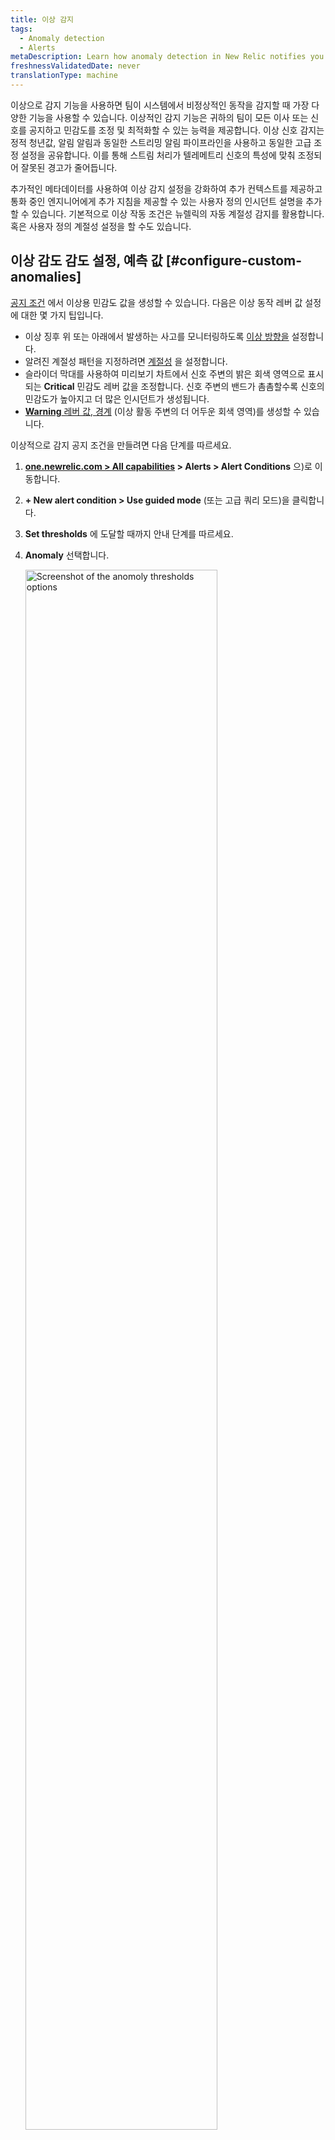 ```yaml
---
title: 이상 감지
tags:
  - Anomaly detection
  - Alerts
metaDescription: Learn how anomaly detection in New Relic notifies you of unusual app behavior.
freshnessValidatedDate: never
translationType: machine
---
```


이상으로 감지 기능을 사용하면 팀이 시스템에서 비정상적인 동작을 감지할 때 가장 다양한 기능을 사용할 수 있습니다. 이상적인 감지 기능은 귀하의 팀이 모든 이사 또는 신호를 공지하고 민감도를 조정 및 최적화할 수 있는 능력을 제공합니다. 이상 신호 감지는 정적 청년값, 알림 알림과 동일한 스트리밍 알림 파이프라인을 사용하고 동일한 고급 조정 설정을 공유합니다. 이를 통해 스트림 처리가 텔레메트리 신호의 특성에 맞춰 조정되어 잘못된 경고가 줄어듭니다.

추가적인 메타데이터를 사용하여 이상 감지 설정을 강화하여 추가 컨텍스트를 제공하고 통화 중인 엔지니어에게 추가 지침을 제공할 수 있는 사용자 정의 인시던트 설명을 추가할 수 있습니다. 기본적으로 이상 작동 조건은 뉴렐릭의 자동 계절성 감지를 활용합니다. 혹은 사용자 정의 계절성 설정을 할 수도 있습니다.

## 이상 감도 감도 설정, 예측 값 [#configure-custom-anomalies]

[공지 조건](/docs/alerts-applied-intelligence/new-relic-alerts/alert-conditions/create-nrql-alert-conditions/) 에서 이상용 민감도 값을 생성할 수 있습니다. 다음은 이상 동작 레버 값 설정에 대한 몇 가지 팁입니다.

* 이상 징후 위 또는 아래에서 발생하는 사고를 모니터링하도록 [이상 방향을](#anomaly-direction) 설정합니다.
* 알려진 계절성 패턴을 지정하려면 [계절성](#seasonality) 을 설정합니다.
* 슬라이더 막대를 사용하여 미리보기 차트에서 신호 주변의 밝은 회색 영역으로 표시되는 <DNT>**Critical**</DNT> 민감도 레버 값을 조정합니다. 신호 주변의 밴드가 촘촘할수록 신호의 민감도가 높아지고 더 많은 인시던트가 생성됩니다.
* [<DNT>**Warning**</DNT> 레버 값, 경계](/docs/alerts-applied-intelligence/new-relic-alerts/advanced-alerts/advanced-techniques/set-thresholds-alert-condition/#threshold-levels) (이상 활동 주변의 더 어두운 회색 영역)를 생성할 수 있습니다.

이상적으로 감지 공지 조건을 만들려면 다음 단계를 따르세요.

1. <DNT>**[one.newrelic.com &gt; All capabilities](https://one.newrelic.com/all-capabilities) &gt; Alerts &gt; Alert Conditions**</DNT> 으)로 이동합니다.

2. <DNT>**+ New alert condition &gt; Use guided mode**</DNT> (또는 고급 쿼리 모드)을 클릭합니다.

3. <DNT>**Set thresholds**</DNT> 에 도달할 때까지 안내 단계를 따르세요.

4. <DNT>**Anomaly**</DNT> 선택합니다.

   <img width="80%;" title="Set anomoly thresholds" alt="Screenshot of the anomoly thresholds options" src="/images/alerts_screenshot-crop_try-anomaly-thresholds.webp" />

5. 공지사항의 계절성을 계산하기 위한 옵션을 선택하세요. 계절성과 그것이 알림에 어떤 영향을 미치는지 이해하려면 [계절성을](#seasonality) 참조하세요.

6. 하나 이상의 레버 값, 힌트에 대한 설정을 구성합니다. 이상적으로 감지는 이전 활동을 기반으로 다음 데이터 포인트가 무엇인지 예측합니다. 이상 검출을 위한 청년값, 예측값은 실제값이 예측값에서 얼마나 떨어져 있는지를 허용하는 공지조건의 민감도를 제어합니다. 갱값, 경계는 귀하의 신호 값이 예측한 값에서 벗어난 표준적인 수입니다. 이전 7일간의 데이터에 대한 예측값과 실제값 간의 표준편차를 추적합니다.

   임계값을 구성하려면 다음을 수행해야 합니다.

   * &apos;임계값 방향&apos;을 상한, 하한 또는 둘 다로 설정합니다. 즉, 신호 값(쿼리의 출력)이 예측 값보다 높거나 예측 값보다 낮거나 둘 중 하나인 경우에만 인시던트를 생성합니다.

     이 필드는 지정된 기간 동안의 데이터 포인트 중 얼마나 많은 데이터 포인트가 레버 값을 벗어나야 하는지를 나타냅니다. 옵션은 <DNT>**for at least**</DNT> 및 <DNT>**at least once in**</DNT> 입니다. <DNT>**for at least**</DNT> 선택하면 신호의 모든 데이터 포인트가 인시던트가 열리기 전 지정된 기간 동안 레버 값 외부에 있어야 함을 의미합니다. 인시던트를 종료하려면 그 반대가 참이어야 합니다. <DNT>**at least once in**</DNT> 옵션은 단순히 신호의 데이터 포인트 중 하나가 레버 값을 벗어나자마자 인시던트가 열림을 의미합니다. 이 옵션을 사용하면 인시던트 개시 시기를 결정하는 데 기간이 관련되지 않습니다. 그러나 이는 인시던트 종료와 관련이 있습니다. 모든 신호의 데이터 포인트는 지정된 기간 동안 레버 값 내에 있어야 합니다.

   * &apos;임계값 기간&apos;을 설정합니다. 인시던트가 열리기 전에 신호 값이 임계값 외부에 남아 있어야 하는 시간으로 생각하십시오. 반대로 인시던트가 종료되기 위해 신호가 임계값 내에 있어야 하는 시간이기도 합니다.

     이 필드는 위에서 언급한 기간에 대한 응답입니다. 신호가 정의된 임계값을 초과하는 시간입니다. 이것은 실제 임계값 기간입니다.

   * &apos;임계값 수준&apos;을 설정합니다. 사용자 지정 이상 감지의 경우 신호의 데이터 포인트가 예상한 값과 표준 편차의 수입니다.

7. 공지조건의 세부정보를 추가하고 <DNT>**Save condition**</DNT> 클릭합니다.

## 다중 신호 조건에 대한 임계값 설정(패싯 쿼리) [#faceted-queries]

1단계에서 쿼리를 정의한 방법에 따라 경보 조건은 하나가 아니라 많은 신호를 모니터링할 수 있습니다. NRQL로 작업할 때 이러한 쿼리는 [`FACET` 절을](/docs/query-your-data/nrql-new-relic-query-language/get-started/nrql-syntax-clauses-functions/#sel-facet)사용합니다. 하나의 경보 조건이 모니터링할 수 있는 최대 신호 수는 5,000개입니다. 지정한 임계값 설정은 이 조건으로 모니터링되는 모든 신호에 동일하게 적용됩니다. 각 신호는 개별적으로 모니터링되고 평가되지만 설정은 모든 신호에 일관되게 적용됩니다. 미리보기 차트에는 최대 500개의 신호만 표시됩니다. 그러나 차트에 표시된 신호가 둘 이상인 경우 예측된 신호 및 임계값 대역을 표시하지 않습니다. 이상적인 임계값을 결정하는 동안 해당 정보를 표시하려면 범례에서 시계열 신호 중 하나를 선택하여 차트를 단일 시계열로 필터링합니다.

## 이상 방향: 상한 또는 하한 범위 선택 [#anomaly-direction]

조건이 예측 값을 초과하는 동작(&quot;upper&quot;), 예측 값 미만(&quot;lower&quot;) 또는 위 또는 아래로 이동하는 동작을 찾도록 할지 여부를 선택할 수 있습니다. 예측 방향 선택기로 이를 선택합니다.

이에 대한 사용 사례의 예:

* 오류 비율과 같은 데이터 원본에 대해 상한 설정을 사용할 수 있습니다. 일반적으로 오류율이 올라가는 경우에만 관심이 있고 낮아지는 경우에는 관심이 없기 때문입니다.
* 처리량과 같은 데이터 원본에 대해 더 낮은 설정을 사용할 수 있습니다. 갑작스러운 상승 변동은 매우 일반적이지만 갑작스러운 큰 폭의 하락은 문제를 나타낼 수 있기 때문입니다.

다음은 다양한 변칙 방향 설정에서 데이터의 큰 변동이 어떻게 처리되는지에 대한 예입니다. 빨간색 영역은 인시던트를 나타냅니다.

<img title="A screenshot of anomaly details in the New Relic UI" alt="A screenshot demonstrating how to select upper and lower ranges for anomalies" src="/images/alerts_screenshot-full_anomalies-set-upper-and-lower-ranges.webp" />

## 예측값 계산에 적용되는 규칙 [#anomaly-rules]

예측을 계산하는 알고리즘은 수학적으로 복잡합니다. 다음은 예측 능력을 관리하는 몇 가지 주요 규칙입니다.

* <DNT>**Age of data**</DNT> 초기 생성 시 데이터 가용성 및 예측 유형에 따라 1-4주 간의 데이터를 사용하여 예측이 계산됩니다. 현재 `FACET` 절을 사용하는 쿼리는 저장된 데이터에 대해 학습되지 않습니다. 생성 후 알고리즘은 장기간에 걸쳐 진행되는 데이터 변동을 고려하지만 최신 데이터에 더 큰 가중치가 부여됩니다. 짧은 시간 동안만 존재한 데이터의 경우 예측 값이 크게 변동할 가능성이 높으며 정확도가 매우 낮습니다. 이는 일반적인 값과 동작을 결정하기 위한 데이터가 충분하지 않기 때문입니다. 데이터의 기록이 많을수록 예측이 더 정확해집니다.
* <DNT>**Consistency of data**</DNT> 일관된 범위에 유지되거나 느리고 꾸준한 추세를 보이는 지표 값의 경우 예측 가능성이 더 높은 동작은 민감도 값, 관련 값이 예측을 중심으로 더 엄격해짐을 의미합니다. 더 다양하고 예측할 수 없는 데이터는 더 느슨한(넓은) 민감도를 갖게 됩니다.
* <DNT>**Regular fluctuations**</DNT> 1주일보다 짧은 주기적 변동(예: 매주 수요일 오후 1시 구현, 배포 또는 야간 보고서)의 경우 예측 알고리즘은 이러한 주기적 변동을 찾아 조정하려고 시도합니다.

## 계절성 [#seasonality]

주중 교통량 최대치 등 신호의 반복적인 변동을 해결하려면 조건의 계절성을 지정할 수 있습니다. 기본적으로 이상 징후 감지는 <DNT>\*\* New Relic calculation\*\*</DNT> 사용하여 각 신호의 계절성을 자동으로 계산합니다. 하지만 계절성 계산을 특정 값으로 설정하거나 완전히 비활성화할 수도 있습니다. 사용 가능한 옵션은 다음과 같습니다.

* <DNT>**New Relic calculation**</DNT> (기본값): 데이터 연령, 데이터 일관성, 정기적 변동을 포함한 여러 요소를 기반으로 각 신호의 계절성을 자동으로 결정합니다.
* <DNT>**Hourly**</DNT>: 이상신호 감지 조건 내의 모든 신호에 시간별 패턴을 적용합니다.
* <DNT>**Daily**</DNT>: 이상신호 감지 조건 내 모든 신호에 일일 패턴을 적용합니다.
* <DNT>**Weekly**</DNT>: 이상징후 감지 조건 내의 모든 신호에 주간 패턴을 적용합니다.
* <DNT>**None**</DNT>: 계절성을 완전히 비활성화하여 신호를 평가할 때 계절적 패턴이 고려되지 않도록 합니다.

<Callout variant="tip">
  현재 솔루션은 데이터 보존, 계산, 실시간 평가 등의 요소를 포함한 계산상의 한계로 인해 월별 및 연간 계절성 옵션을 지원하지 않습니다.
</Callout>